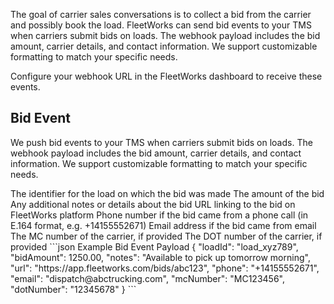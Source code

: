 The goal of carrier sales conversations is to collect a bid from the carrier and possibly book the load. FleetWorks can send bid events to your TMS when carriers submit bids on loads. The webhook payload includes the bid amount, carrier details, and contact information. We support customizable formatting to match your specific needs.

<Note>
  Configure your webhook URL in the FleetWorks dashboard to receive these events.
</Note>

## Bid Event

We push bid events to your TMS when carriers submit bids on loads. The webhook payload includes the bid amount, carrier details, and contact information. We support customizable formatting to match your specific needs.

<ParamField path="loadId" type="string" required>
  The identifier for the load on which the bid was made
</ParamField>

<ParamField path="bidAmount" type="number" required>
  The amount of the bid
</ParamField>

<ParamField path="notes" type="string">
  Any additional notes or details about the bid
</ParamField>

<ParamField path="url" type="string">
  URL linking to the bid on FleetWorks platform
</ParamField>

<ParamField path="phone" type="string">
  Phone number if the bid came from a phone call (in E.164 format, e.g. +14155552671)
</ParamField>

<ParamField path="email" type="string">
  Email address if the bid came from email
</ParamField>

<ParamField path="mcNumber" type="string">
  The MC number of the carrier, if provided
</ParamField>

<ParamField path="dotNumber" type="string">
  The DOT number of the carrier, if provided
</ParamField>


<RequestExample>
```json Example Bid Event Payload
{
  "loadId": "load_xyz789",
  "bidAmount": 1250.00,
  "notes": "Available to pick up tomorrow morning",
  "url": "https://app.fleetworks.com/bids/abc123",
  "phone": "+14155552671",
  "email": "dispatch@abctrucking.com",
  "mcNumber": "MC123456",
  "dotNumber": "12345678"
}
```
</RequestExample>
